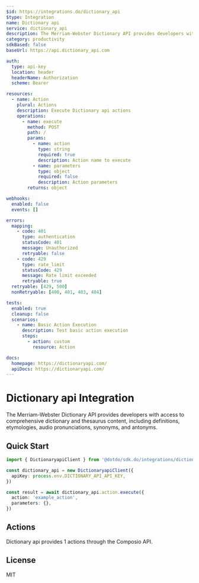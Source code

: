 ```yaml
---
$id: https://integrations.do/dictionary_api
$type: Integration
name: Dictionary api
service: dictionary_api
description: The Merriam-Webster Dictionary API provides developers with access to comprehensive dictionary and thesaurus content, including definitions, etymologies, audio pronunciations, synonyms, and antonyms.
category: productivity
sdkBased: false
baseUrl: https://api.dictionary_api.com

auth:
  type: api-key
  location: header
  headerName: Authorization
  scheme: Bearer

resources:
  - name: Action
    plural: Actions
    description: Execute Dictionary api actions
    operations:
      - name: execute
        method: POST
        path: /
        params:
          - name: action
            type: string
            required: true
            description: Action name to execute
          - name: parameters
            type: object
            required: false
            description: Action parameters
        returns: object

webhooks:
  enabled: false
  events: []

errors:
  mapping:
    - code: 401
      type: authentication
      statusCode: 401
      message: Unauthorized
      retryable: false
    - code: 429
      type: rate_limit
      statusCode: 429
      message: Rate limit exceeded
      retryable: true
  retryable: [429, 500]
  nonRetryable: [400, 401, 403, 404]

tests:
  enabled: true
  cleanup: false
  scenarios:
    - name: Basic Action Execution
      description: Test basic action execution
      steps:
        - action: custom
          resource: Action

docs:
  homepage: https://dictionaryapi.com/
  apiDocs: https://dictionaryapi.com/
---
```


# Dictionary api Integration

The Merriam-Webster Dictionary API provides developers with access to comprehensive dictionary and thesaurus content, including definitions, etymologies, audio pronunciations, synonyms, and antonyms.

## Quick Start

```typescript
import { DictionaryapiClient } from '@dotdo/sdk.do/integrations/dictionary_api'

const dictionary_api = new DictionaryapiClient({
  apiKey: process.env.DICTIONARY_API_API_KEY,
})

const result = await dictionary_api.action.execute({
  action: 'example_action',
  parameters: {},
})
```

## Actions

Dictionary api provides 1 actions through the Composio API.

## License

MIT
